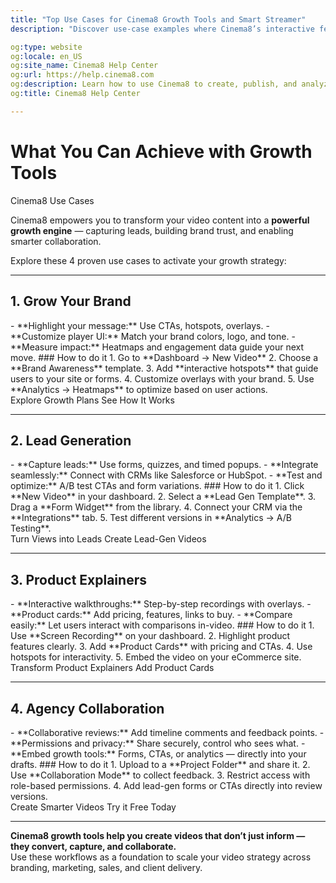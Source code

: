 ```yaml
---
title: "Top Use Cases for Cinema8 Growth Tools and Smart Streamer"
description: "Discover use-case examples where Cinema8’s interactive features can drive engagement, generate leads and improve retention. Visit Cinema8."

og:type: website
og:locale: en_US
og:site_name: Cinema8 Help Center
og:url: https://help.cinema8.com
og:description: Learn how to use Cinema8 to create, publish, and analyze interactive videos.
og:title: Cinema8 Help Center

---
```



# What You Can Achieve with Growth Tools

<span className="text-gray-500 text-base font-normal mt-1 block">Cinema8 Use Cases</span>

Cinema8 empowers you to transform your video content into a **powerful growth engine** — capturing leads, building brand trust, and enabling smarter collaboration.

Explore these 4 proven use cases to activate your growth strategy:

---

## 1. Grow Your Brand

<FeatureHighlight title="Make your videos speak your brand.">
  - **Highlight your message:** Use CTAs, hotspots, overlays.
  - **Customize player UI:** Match your brand colors, logo, and tone.
  - **Measure impact:** Heatmaps and engagement data guide your next move.
</FeatureHighlight>

<Steps>
### How to do it
1. Go to **Dashboard → New Video**
2. Choose a **Brand Awareness** template.
3. Add **interactive hotspots** that guide users to your site or forms.
4. Customize overlays with your brand.
5. Use **Analytics → Heatmaps** to optimize based on user actions.
</Steps>

<div className="mt-4 flex flex-wrap gap-4">
  <LinkButton href="#">Explore Growth Plans</LinkButton>
  <LinkButton href="#" variant="outline">See How It Works</LinkButton>
</div>

---

## 2. Lead Generation

<FeatureHighlight title="Turn attention into action with Smart Streamer.">
  - **Capture leads:** Use forms, quizzes, and timed popups.
  - **Integrate seamlessly:** Connect with CRMs like Salesforce or HubSpot.
  - **Test and optimize:** A/B test CTAs and form variations.
</FeatureHighlight>

<Steps>
### How to do it
1. Click **New Video** in your dashboard.
2. Select a **Lead Gen Template**.
3. Drag a **Form Widget** from the library.
4. Connect your CRM via the **Integrations** tab.
5. Test different versions in **Analytics → A/B Testing**.
</Steps>

<div className="mt-4 flex flex-wrap gap-4">
  <LinkButton href="#">Turn Views into Leads</LinkButton>
  <LinkButton href="#" variant="outline">Create Lead-Gen Videos</LinkButton>
</div>

---

## 3. Product Explainers

<FeatureHighlight title="Simplify product education, boost conversions.">
  - **Interactive walkthroughs:** Step-by-step recordings with overlays.
  - **Product cards:** Add pricing, features, links to buy.
  - **Compare easily:** Let users interact with comparisons in-video.
</FeatureHighlight>

<Steps>
### How to do it
1. Use **Screen Recording** on your dashboard.
2. Highlight product features clearly.
3. Add **Product Cards** with pricing and CTAs.
4. Use hotspots for interactivity.
5. Embed the video on your eCommerce site.
</Steps>

<div className="mt-4 flex flex-wrap gap-4">
  <LinkButton href="#">Transform Product Explainers</LinkButton>
  <LinkButton href="#" variant="outline">Add Product Cards</LinkButton>
</div>

---

## 4. Agency Collaboration

<FeatureHighlight title="Built-in review workflows, client-friendly.">
  - **Collaborative reviews:** Add timeline comments and feedback points.
  - **Permissions and privacy:** Share securely, control who sees what.
  - **Embed growth tools:** Forms, CTAs, or analytics — directly into your drafts.
</FeatureHighlight>

<Steps>
### How to do it
1. Upload to a **Project Folder** and share it.
2. Use **Collaboration Mode** to collect feedback.
3. Restrict access with role-based permissions.
4. Add lead-gen forms or CTAs directly into review versions.
</Steps>

<div className="mt-4 flex flex-wrap gap-4">
  <LinkButton href="#">Create Smarter Videos</LinkButton>
  <LinkButton href="#" variant="outline">Try it Free Today</LinkButton>
</div>

---

<Callout type="important">
<strong>Cinema8 growth tools help you create videos that don’t just inform — they convert, capture, and collaborate.</strong><br/>
Use these workflows as a foundation to scale your video strategy across branding, marketing, sales, and client delivery.
</Callout>
